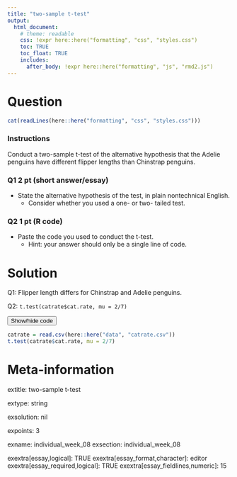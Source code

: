 ```yaml
---
title: "two-sample t-test"
output:  
  html_document:
    # theme: readable
    css: !expr here::here("formatting", "css", "styles.css")
    toc: TRUE
    toc_float: TRUE
    includes:
      after_body: !expr here::here("formatting", "js", "rmd2.js")
---
```



Question
========

```r
cat(readLines(here::here("formatting", "css", "styles.css")))
```





<div class="instructionsborder">

### Instructions

Conduct a two-sample t-test of the alternative hypothesis that the Adelie penguins have different flipper lengths than Chinstrap penguins.  


</div>


<div class="questionborder">

### Q1 2 pt (short answer/essay)

- State the alternative hypothesis of the test, in plain nontechnical English.
  - Consider whether you used a one- or two- tailed test.

### Q2 1 pt (R code)

- Paste the code you used to conduct the t-test.
  - Hint: your answer should only be a single line of code.


</div>




Solution
========

Q1: Flipper length differs for Chinstrap and Adelie penguins.

Q2: `t.test(catrate$cat.rate, mu = 2/7)`

<button onclick="myTog()">Show/hide code</button>

<div id="toggleDIV">

```r
catrate = read.csv(here::here("data", "catrate.csv"))
t.test(catrate$cat.rate, mu = 2/7)
```
</div>



Meta-information
================
extitle: two-sample t-test

extype: string

exsolution: nil

expoints: 3

exname: individual_week_08
exsection: individual_week_08

exextra[essay,logical]: TRUE
exextra[essay_format,character]: editor
exextra[essay_required,logical]: TRUE
exextra[essay_fieldlines,numeric]: 15

